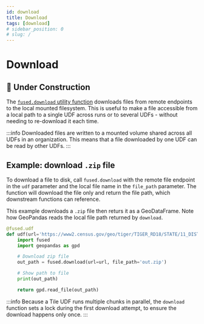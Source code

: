 ```yaml
---
id: download
title: Download
tags: [download]
# sidebar_position: 0
# slug: /
---
```


# Download



## <Tag color="#D1E550" fontColor="#141414" >🚧 Under Construction</Tag>


The [`fused.download` utility function](/python-sdk/top-level-functions/#download) downloads files from remote endpoints to the local mounted filesystem. This is useful to make a file accessible from a local path to a single UDF across runs or to several UDFs - without needing to re-download it each time.

:::info
Downloaded files are written to a mounted volume shared across all UDFs in an organization. This means that a file downloaded by one UDF can be read by other UDFs.
:::


## Example: download `.zip` file

To download a file to disk, call `fused.download` with the remote file endpoint in the `udf` parameter and the local file name in the `file_path` parameter. The function will download the file only and return the file path, which downstream functions can reference.

This example downloads a `.zip` file then returs it as a GeoDataFrame. Note how GeoPandas reads the local file path returned by `download`.

```python
@fused.udf
def udf(url='https://www2.census.gov/geo/tiger/TIGER_RD18/STATE/11_DISTRICT_OF_COLUMBIA/11/tl_rd22_11_bg.zip'):
    import fused
    import geopandas as gpd

    # Download zip file
    out_path = fused.download(url=url, file_path='out.zip')

    # Show path to file
    print(out_path)

    return gpd.read_file(out_path)
```

:::info
Because a Tile UDF runs multiple chunks in parallel, the `download` function sets a lock during the first download attempt, to ensure the download happens only once.
:::
